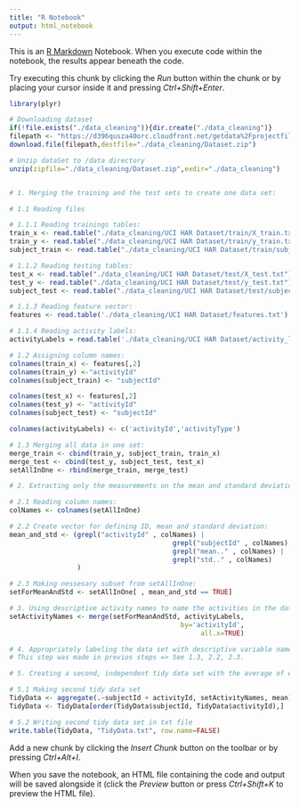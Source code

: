 ---
title: "R Notebook"
output: html_notebook
---

This is an [R Markdown](http://rmarkdown.rstudio.com) Notebook. When you execute code within the notebook, the results appear beneath the code. 

Try executing this chunk by clicking the *Run* button within the chunk or by placing your cursor inside it and pressing *Ctrl+Shift+Enter*. 

```{r, echo = FALSE}
library(plyr)

# Downloading dataset
if(!file.exists("./data_cleaning")){dir.create("./data_cleaning")}
filepath <- "https://d396qusza40orc.cloudfront.net/getdata%2Fprojectfiles%2FUCI%20HAR%20Dataset.zip"
download.file(filepath,destfile="./data_cleaning/Dataset.zip")

# Unzip dataSet to /data directory
unzip(zipfile="./data_cleaning/Dataset.zip",exdir="./data_cleaning")


# 1. Merging the training and the test sets to create one data set:

# 1.1 Reading files

# 1.1.1 Reading trainings tables:
train_x <- read.table("./data_cleaning/UCI HAR Dataset/train/X_train.txt")
train_y <- read.table("./data_cleaning/UCI HAR Dataset/train/y_train.txt")
subject_train <- read.table("./data_cleaning/UCI HAR Dataset/train/subject_train.txt")

# 1.1.2 Reading testing tables:
test_x <- read.table("./data_cleaning/UCI HAR Dataset/test/X_test.txt")
test_y <- read.table("./data_cleaning/UCI HAR Dataset/test/y_test.txt")
subject_test <- read.table("./data_cleaning/UCI HAR Dataset/test/subject_test.txt")

# 1.1.3 Reading feature vector:
features <- read.table('./data_cleaning/UCI HAR Dataset/features.txt')

# 1.1.4 Reading activity labels:
activityLabels = read.table('./data_cleaning/UCI HAR Dataset/activity_labels.txt')

# 1.2 Assigning column names:
colnames(train_x) <- features[,2] 
colnames(train_y) <-"activityId"
colnames(subject_train) <- "subjectId"

colnames(test_x) <- features[,2] 
colnames(test_y) <- "activityId"
colnames(subject_test) <- "subjectId"

colnames(activityLabels) <- c('activityId','activityType')

# 1.3 Merging all data in one set:
merge_train <- cbind(train_y, subject_train, train_x)
merge_test <- cbind(test_y, subject_test, test_x)
setAllInOne <- rbind(merge_train, merge_test)

# 2. Extracting only the measurements on the mean and standard deviation for each measurement

# 2.1 Reading column names:
colNames <- colnames(setAllInOne)

# 2.2 Create vector for defining ID, mean and standard deviation:
mean_and_std <- (grepl("activityId" , colNames) | 
                                         grepl("subjectId" , colNames) | 
                                         grepl("mean.." , colNames) | 
                                         grepl("std.." , colNames) 
                 )

# 2.3 Making nessesary subset from setAllInOne:
setForMeanAndStd <- setAllInOne[ , mean_and_std == TRUE]

# 3. Using descriptive activity names to name the activities in the data set:
setActivityNames <- merge(setForMeanAndStd, activityLabels,
                                           by='activityId',
                                                all.x=TRUE)

# 4. Appropriately labeling the data set with descriptive variable names.
# This step was made in previos steps => See 1.3, 2.2, 2.3.

# 5. Creating a second, independent tidy data set with the average of each variable for each activity and each subject:

# 5.1 Making second tidy data set 
TidyData <- aggregate(.~subjectId + activityId, setActivityNames, mean)
TidyData <- TidyData[order(TidyData$subjectId, TidyData$activityId),]

# 5.2 Writing second tidy data set in txt file
write.table(TidyData, "TidyData.txt", row.name=FALSE)
```

Add a new chunk by clicking the *Insert Chunk* button on the toolbar or by pressing *Ctrl+Alt+I*.

When you save the notebook, an HTML file containing the code and output will be saved alongside it (click the *Preview* button or press *Ctrl+Shift+K* to preview the HTML file).
